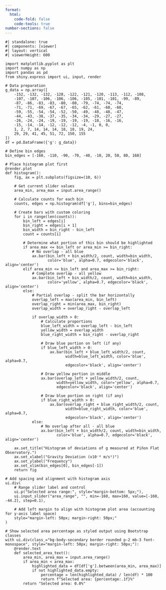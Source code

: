 ```yaml
---
format: 
  html:
    code-fold: false
    code-tools: true
number-sections: false
---
```


```shinylive-python
#| standalone: true
#| components: [viewer]
#| layout: vertical
#| viewerHeight: 600

import matplotlib.pyplot as plt
import numpy as np
import pandas as pd
from shiny.express import ui, input, render

# Data preparation
g_data = np.array([
    -152, -132, -132, -128, -122, -121, -120, -113, -112, -108,
    -107, -107, -106, -106, -106, -105, -101, -101, -99, -89,
    -87, -86, -83, -83, -80, -80, -79, -74, -74, -74,
    -71, -71, -69, -67, -67, -65, -62, -61, -60, -60,
    -59, -55, -54, -54, -52, -50, -49, -48, -48, -47,
    -44, -43, -38, -37, -35, -34, -34, -29, -27, -27,
    -26, -24, -24, -19, -19, -19, -19, -18, -16, -16,
    -15, -14, -14, -12, -12, -12, -4, -1, 0, 0,
    1, 2, 7, 14, 14, 14, 18, 18, 19, 24,
    29, 29, 41, 45, 51, 72, 150, 155
])
df = pd.DataFrame({'g': g_data})

# Define bin edges
bin_edges = [-160, -110, -90, -70, -40, -10, 20, 50, 80, 160]

# Place histogram plot first
@render.plot
def histogram():
    fig, ax = plt.subplots(figsize=(10, 6))
    
    # Get current slider values
    area_min, area_max = input.area_range()
    
    # Calculate counts for each bin
    counts, edges = np.histogram(df['g'], bins=bin_edges)
    
    # Create bars with custom coloring
    for i in range(len(counts)):
        bin_left = edges[i]
        bin_right = edges[i + 1]
        bin_width = bin_right - bin_left
        count = counts[i]
        
        # Determine what portion of this bin should be highlighted
        if area_max <= bin_left or area_min >= bin_right:
            # No overlap - all blue
            ax.bar(bin_left + bin_width/2, count, width=bin_width, 
                   color='blue', alpha=0.7, edgecolor='black', align='center')
        elif area_min <= bin_left and area_max >= bin_right:
            # Complete overlap - all yellow
            ax.bar(bin_left + bin_width/2, count, width=bin_width, 
                   color='yellow', alpha=0.7, edgecolor='black', align='center')
        else:
            # Partial overlap - split the bar horizontally
            overlap_left = max(area_min, bin_left)
            overlap_right = min(area_max, bin_right)
            overlap_width = overlap_right - overlap_left
            
            if overlap_width > 0:
                # Calculate proportions
                blue_left_width = overlap_left - bin_left
                yellow_width = overlap_width
                blue_right_width = bin_right - overlap_right
                
                # Draw blue portion on left (if any)
                if blue_left_width > 0:
                    ax.bar(bin_left + blue_left_width/2, count, 
                           width=blue_left_width, color='blue', alpha=0.7, 
                           edgecolor='black', align='center')
                
                # Draw yellow portion in middle
                ax.bar(overlap_left + yellow_width/2, count, 
                       width=yellow_width, color='yellow', alpha=0.7, 
                       edgecolor='black', align='center')
                
                # Draw blue portion on right (if any)
                if blue_right_width > 0:
                    ax.bar(overlap_right + blue_right_width/2, count, 
                           width=blue_right_width, color='blue', alpha=0.7, 
                           edgecolor='black', align='center')
            else:
                # No overlap after all - all blue
                ax.bar(bin_left + bin_width/2, count, width=bin_width, 
                       color='blue', alpha=0.7, edgecolor='black', align='center')
    
    ax.set_title("Histogram of deviations of g measured at Piñon Flat Observatory.")
    ax.set_xlabel("Gravity Deviation (x10⁻⁸ m/s²)")
    ax.set_ylabel("Frequency")
    ax.set_xlim(bin_edges[0], bin_edges[-1])
    return fig

# Add spacing and alignment with histogram axis
ui.div(
    # Range slider label and control  
    ui.p("Selected area range:", style="margin-bottom: 5px;"),
    ui.input_slider("area_range", "", min=-160, max=160, value=[-160, -44.2], step=0.1),
    
    # Add left margin to align with histogram plot area (accounting for y-axis label space)
    style="margin-left: 50px; margin-right: 50px;"
)

# Show selected area percentage as styled output using Bootstrap classes
with ui.div(class_="bg-body-secondary border rounded p-2 mb-3 font-monospace", style="margin-left: 50px; margin-right: 50px;"):
    @render.text
    def selected_area_text():
        area_min, area_max = input.area_range()
        if area_min < area_max:
            highlighted_data = df[df['g'].between(area_min, area_max)]
            if not highlighted_data.empty:
                percentage = len(highlighted_data) / len(df) * 100
                return f"Selected area: {percentage:.1f}%"
        return "Selected area: 0.0%"
```

